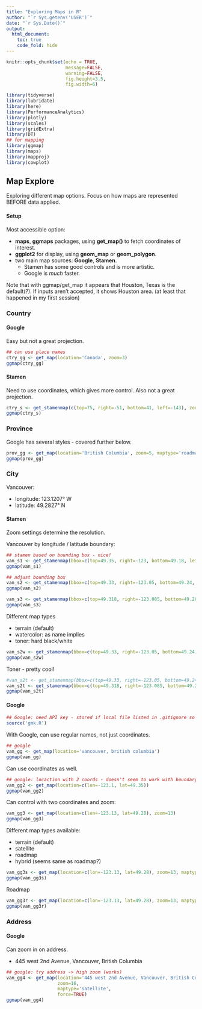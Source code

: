 ```yaml
---
title: "Exploring Maps in R"
author: "`r Sys.getenv('USER')`"
date: "`r Sys.Date()`"
output: 
  html_document:
    toc: true
    code_fold: hide
---
```


```r
knitr::opts_chunk$set(echo = TRUE,
                      message=FALSE,
                      warning=FALSE,
                      fig.height=3.5,
                      fig.width=6)

library(tidyverse)
library(lubridate)
library(here)
library(PerformanceAnalytics)
library(plotly)
library(scales)
library(gridExtra)
library(DT)
## for mapping
library(ggmap)
library(maps)
library(mapproj)
library(cowplot)
```

## Map Explore

Exploring different map options. Focus on how maps are represented BEFORE data applied.

#### Setup 

Most accessible option:

* **maps**, **ggmaps** packages, using **get_map()** to fetch coordinates of interest.
* **ggplot2** for display, using **geom_map** or **geom_polygon**.
* two main map sources: **Google**, **Stamen**.
    + Stamen has some good controls and is more artistic.
    + Google is *much* faster.

Note that with ggmap/get_map it appears that Houston, Texas is the default(?). If inputs aren't accepted, it shows Houston area. (at least that happened in my first session)

### Country

#### Google

Easy but not a great projection.

```r
## can use place names
ctry_gg <- get_map(location='Canada', zoom=3)
ggmap(ctry_gg)
```

#### Stamen

Need to use coordinates, which gives more control. Also not a great projection.

```r
ctry_s <- get_stamenmap(c(top=75, right=-51, bottom=41, left=-143), zoom=4)
ggmap(ctry_s)
```

### Province

Google has several styles - covered further below.

```r
prov_gg <- get_map(location='British Columbia', zoom=5, maptype='roadmap')
ggmap(prov_gg)
```

### City

Vancouver:

* longitude: 123.1207° W
* latitude: 49.2827° N

#### Stamen 

Zoom settings determine the resolution.

Vancouver by longitude / latitude boundary:

```r
## stamen based on bounding box - nice!
van_s1 <- get_stamenmap(bbox=c(top=49.35, right=-123, bottom=49.18, left=-123.3), zoom=12)
ggmap(van_s1)
```

```r
## adjust bounding box
van_s2 <- get_stamenmap(bbox=c(top=49.33, right=-123.05, bottom=49.24, left=-123.25), zoom=14)
ggmap(van_s2)
```

```r
van_s3 <- get_stamenmap(bbox=c(top=49.318, right=-123.085, bottom=49.26, left=-123.172), zoom=15)
ggmap(van_s3)
```

Different map types

* terrain (default)
* watercolor: as name implies
* toner: hard black/white

```r
van_s2w <- get_stamenmap(bbox=c(top=49.33, right=-123.05, bottom=49.24, left=-123.25), zoom=14, maptype='watercolor')
ggmap(van_s2w)
```

Toner - pretty cool!

```r
#van_s2t <- get_stamenmap(bbox=c(top=49.33, right=-123.05, bottom=49.24, left=-123.25), zoom=14, maptype='toner')
van_s2t <- get_stamenmap(bbox=c(top=49.318, right=-123.085, bottom=49.26, left=-123.172), zoom=15, maptype='toner')
ggmap(van_s2t)
```


#### Google

```r
## Google: need API key - stored if local file listed in .gitignore so not in repo
source('gmk.R')
```

With Google, can use regular names, not just coordinates.

```r
## google
van_gg <- get_map(location='vancouver, british columbia')
ggmap(van_gg)
```

Can use coordinates as well.

```r
## google: locaction with 2 coords - doesn't seem to work with boundary
van_gg2 <- get_map(location=c(lon=-123.1, lat=49.35))
ggmap(van_gg2)
```

Can control with two coordinates and zoom:

```r
van_gg3 <- get_map(location=c(lon=-123.13, lat=49.28), zoom=13)
ggmap(van_gg3)
```

Different map types available:

* terrain (default)
* satellite
* roadmap
* hybrid (seems same as roadmap?)

```r
van_gg3s <- get_map(location=c(lon=-123.13, lat=49.28), zoom=13, maptype='satellite')
ggmap(van_gg3s)
```

Roadmap

```r
van_gg3r <- get_map(location=c(lon=-123.13, lat=49.28), zoom=13, maptype='roadmap')
ggmap(van_gg3r)
```

### Address

#### Google 

Can zoom in on address.

* 445 west 2nd Avenue, Vancouver, British Columbia

```r
## google: try address -> high zoom (works)
van_gg4 <- get_map(location='445 west 2nd Avenue, Vancouver, British Columbia', 
                   zoom=16,
                   maptype='satellite',
                   force=TRUE)
ggmap(van_gg4)
```



